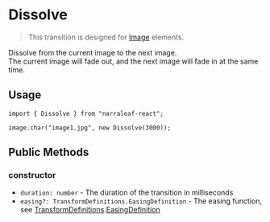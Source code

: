 # Dissolve

> This transition is designed for [Image](../../elements/image) elements.

Dissolve from the current image to the next image.  
The current image will fade out, and the next image will fade in at the same time.

## Usage

```tsx
import { Dissolve } from "narraleaf-react";

image.char("image1.jpg", new Dissolve(3000));
```

## Public Methods

### constructor

- `duration: number` - The duration of the transition in milliseconds
- `easing?: TransformDefinitions.EasingDefinition` - The easing function, see [TransformDefinitions](../../types/TransformDefinitions).[EasingDefinition](../../types/TransformDefinitions#EasingDefinition)
